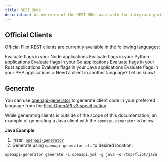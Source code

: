 ```yaml
---
title: REST SDKs
description: An overview of the REST SDKs available for integrating with Flipt.
---
```


## Official Clients

Official Flipt REST clients are currently available in the following languages:

<CardGroup cols={2}>
  <Card
    title="Node/TypeScript"
    href="https://github.com/flipt-io/flipt-node"
    icon="node"
    color="#68a063"
  >
    Evaluate flags in your Node applications
  </Card>
  <Card
    href="https://github.com/flipt-io/flipt-python"
    title="Python"
    icon="python"
    color="#4c8abe"
  >
    Evaluate flags in your Python applications
  </Card>
  <Card
    href="https://github.com/flipt-io/flipt/tree/main/sdk/go"
    title="Go"
    icon="golang"
    color="#00add8"
  >
    Evaluate flags in your Go applications
  </Card>
  <Card
    href="https://github.com/flipt-io/flipt-rust"
    title="Rust"
    icon="rust"
    color="#cd412b"
  >
    Evaluate flags in your Rust applications
  </Card>
  <Card
    href="https://github.com/flipt-io/flipt-java"
    title="Java"
    icon="java"
    color="#e41f23"
  >
    Evaluate flags in your Java applications
  </Card>
  <Card
    href="https://github.com/flipt-io/flipt-php"
    title="PHP (Beta)"
    icon="php"
    color="#4c8abe"
  >
    Evaluate flags in your PHP applications
  </Card>
  <Card
    href="https://github.com/flipt-io/flipt/discussions/2208"
    title="Request a Client"
    icon="github"
    color="#000000"
  >
    > Need a client in another language? Let us know!
  </Card>
</CardGroup>

## Generate

You can use [openapi-generator](https://openapi-generator.tech/) to generate client code in your preferred language from the [Flipt OpenAPI v3 specification](https://github.com/flipt-io/flipt-openapi).

While generating clients is outside of the scope of this documentation, an example of generating a Java client with the `openapi-generator` is below.

**Java Example**

1. Install [`openapi-generator`](https://openapi-generator.tech/docs/installation)
2. Generate using `openapi-generator-cli` to desired location:

```
openapi-generator generate -i openapi.yml -g java -o /tmp/flipt/java
```
